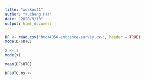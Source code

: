 ```yaml
---
title: "workout1"
author: "Yucheng Pan"
date: "2020/9/10"
output: html_document
---
```


```r
DF <- read.csv("hudk4050-entrance-survey.csv", header = TRUE)
mode(DF$UTC)
```
```r
x <- 1
mode(x)
```
```r
mean(DF$UTC)

DF$UTC.ms <- 
```

